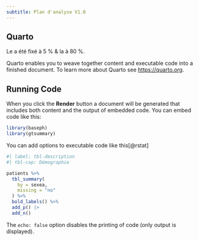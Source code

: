 ```yaml
---
subtitle: Plan d'analyse V1.0
---
```

\printglossaries

## Quarto


 Le \gls{alpha} a été fixé à 5 % & la \gls{puissance} à 80 %.
 
Quarto enables \gls{naco} you to weave together content and executable code into a finished document. To learn more about Quarto see <https://quarto.org>.

## Running Code

When you click \gls{naco} the **Render** button a document will be generated that includes both content and the output of embedded code. You can embed code like this:

```r
library(baseph)
library(gtsummary)
```

You can add options to \gls{anova} executable code like this[@rstat] 

```r
#| label: tbl-description
#| tbl-cap: Démographie

patients %>%
  tbl_summary(
    by = sexea,
    missing = "no"
  ) %>%
  bold_labels() %>%
  add_p() |> 
  add_n()
```

The `echo: false` option disables the printing of code (only output is displayed).
